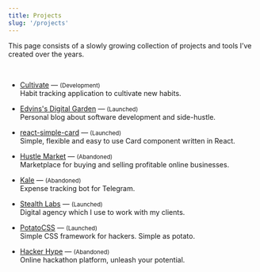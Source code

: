 ```yaml
---
title: Projects
slug: '/projects'
---
```


This page consists of a slowly growing collection of projects and tools I’ve created over the years.

<br />

- [Cultivate](https://cultivate.so/) — <small>(Development)</small> <br/> Habit tracking application to cultivate new habits.

- [Edvins's Digital Garden](https://edvins.io/) — <small>(Launched)</small> <br/> Personal blog about software development and side-hustle.

- [react-simple-card](https://www.npmjs.com/package/react-simple-card) — <small>(Launched)</small> <br/> Simple, flexible and easy to use Card component written in React.

- [Hustle Market](https://hustle.market/) — <small>(Abandoned)</small> <br/> Marketplace for buying and selling profitable online businesses.

- [Kale](https://kale.money/) — <small>(Abandoned)</small> <br/> Expense tracking bot for Telegram.

- [Stealth Labs](https://stealthlabs.io/) — <small>(Launched)</small> <br/> Digital agency which I use to work with my clients.

- [PotatoCSS](https://potatocss.github.io/) — <small>(Launched)</small> <br/> Simple CSS framework for hackers. Simple as potato.

- [Hacker Hype](https://hackerhype.com/) — <small>(Abandoned)</small> <br/> Online hackathon platform, unleash your potential.
